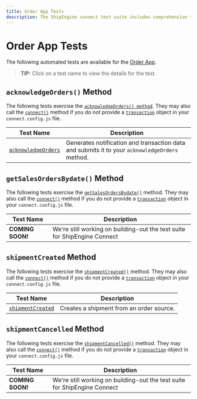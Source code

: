 ```yaml
---
title: Order App Tests
description: The ShipEngine connect test suite includes comprehensive test coverage for your order app
---
```



Order App Tests
==========================================
The following automated tests are available for the [Order App](../../reference/order.mdx).

> **TIP:** Click on a test name to view the details for the test.

`acknowledgeOrders()` Method
------------------------------------
The following tests exercise the [`acknowledgeOrders() method`](../../reference/methods/acknowledge-orders.mdx).
They may also call the [`connect()`](../../reference/methods/connect.mdx) method if you do not provide
a [`transaction`](../../reference/transaction.mdx) object in your `connect.config.js` file.

| Test Name | Description
|-----------|------------------------------------------
|[`acknowledgeOrders`](./acknowledge-orders/acknowledge-orders.mdx) | Generates notification and transaction data and submits it to your `acknowledgeOrders` method.


`getSalesOrdersBydate()` Method
------------------------------------
The following tests exercise the [`getSalesOrdersBydate()`](../../reference/methods/get-sales-orders-by-date.mdx) method.
They may also call the [`connect()`](../../reference/methods/connect.mdx) method if you do not provide
a [`transaction`](../../reference/transaction.mdx) object in your `connect.config.js` file.

| Test Name | Description
|-----------|------------------------------------------
| **COMING SOON!** | We're still working on building-out the test suite for ShipEngine Connect


`shipmentCreated` Method
------------------------------------
The following tests exercise the [`shipmentCreated()`](../../reference/methods/shipment-created.mdx) method.
They may also call the [`connect()`](../../reference/methods/connect.mdx) method if you do not provide
 a [`transaction`](../../reference/transaction.mdx) object in your `connect.config.js` file.

| Test Name | Description
|-----------|------------------------------------------
| [`shipmentCreated`](./shipment-created/shipment-created.mdx) | Creates a shipment from an order source.


`shipmentCancelled` Method
------------------------------------
The following tests exercise the [`shipmentCancelled()`](../../reference/methods/shipment-cancelled.mdx) method.
They may also call the [`connect()`](../../reference/methods/connect.mdx) method if you do not provide
 a [`transaction`](../../reference/transaction.mdx) object in your `connect.config.js` file.

| Test Name | Description
|-----------|------------------------------------------
| **COMING SOON!** | We're still working on building-out the test suite for ShipEngine Connect
